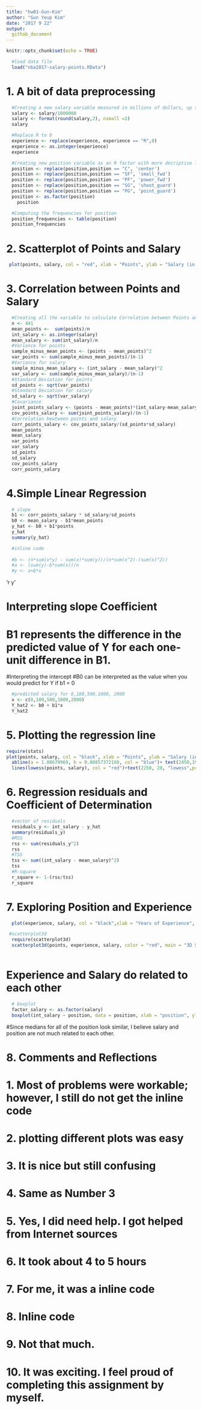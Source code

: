 ```yaml
---
title: "hw01-Gun-Kim"
author: "Gun Yeup Kim"
date: "2017 9 22"
output:
  github_document
---
```


```r
knitr::opts_chunk$set(echo = TRUE)
```

```r
  #load data file
  load("nba2017-salary-points.RData")
```
# 1. A bit of data preprocessing
```r
  #Creating a new salary variable measured in millions of dollars, up to 2 decimal digits
  salary <- salary/1000000
  salary <- format(round(salary,2), nsmall =2)
  salary
```
```r
  #Replace R to 0
  experience <- replace(experience, experience == "R",0)
  experience <- as.integer(experience)
  experience
```
```r
  #Creating new position variable as an R factor with more decriptive labels
  position <- replace(position,position == "C", 'center')
  position <- replace(position,position == "SF", 'small_fwd')
  position <- replace(position,position == "PF", 'power_fwd')
  position <- replace(position,position == "SG", 'shoot_guard')
  position <- replace(position,position == "PG", 'point_guard')
  position <- as.factor(position)
    position
```
```r
  #Computing the frequencies for position
  position_frequencies <- table(position)
  position_frequencies
  ```
# 2. Scatterplot of Points and Salary
 ```r
  plot(points, salary, col = "red", xlab = "Points", ylab = "Salary (in millions)", main = "Scatterplot of Points and Salary")
```


# 3. Correlation between Points and Salary
```r
  #Creating all the variable to calculate Correlation between Points and Salary
  n <- 441
  mean_points <-  sum(points)/n
  int_salary <- as.integer(salary)
  mean_salary <- sum(int_salary)/n
  #Variance for points
  sample_minus_mean_points <- (points - mean_points)^2
  var_points <- sum(sample_minus_mean_points)/(n-1)
  #Variance for salary
  sample_minus_mean_salary <- (int_salary - mean_salary)^2
  var_salary <- sum(sample_minus_mean_salary)/(n-1)
  #Standard Deviation for points
  sd_points <- sqrt(var_points)
  #Standard Deviation for salary
  sd_salary <- sqrt(var_salary)
  #Covariance
  joint_points_salary <- (points - mean_points)*(int_salary-mean_salary)
  cov_points_salary <- sum(joint_points_salary)/(n-1)
  #Correlation bewtween points and salary
  corr_points_salary <- cov_points_salary/(sd_points*sd_salary)
  mean_points
  mean_salary
  var_points
  var_salary
  sd_points
  sd_salary
  cov_points_salary
  corr_points_salary

```

# 4.Simple Linear Regression

```r
  # slope
  b1 <- corr_points_salary * sd_salary/sd_points
  b0 <- mean_salary - b1*mean_points
  y_hat <- b0 + b1*points
  y_hat
  summary(y_hat)
```

```r
  #inline code 
  
  #b <- (n*sum(x*y) - sum(x)*sum(y))/(n*sum(x^2)-(sum(x)^2))
  #a <- (sum(y)-b*sum(x))/n
  #y <- a+b*x
```
'r y'

# Interpreting slope Coefficient
# B1 represents the difference in the predicted value of Y for each one-unit difference in B1. 

#Interpreting the intercept
#B0 can be interpreted as the value when you would predict for Y if b1 = 0

```r
  #predicted salary for 0,100,500,1000, 2000
  x <- c(0,100,500,1000,2000)
  Y_hat2 <- b0 + b1*x
  Y_hat2
```

# 5. Plotting the regression line
```r
require(stats)  
plot(points, salary, col = "black", xlab = "Points", ylab = "Salary (in millions)", main = "Scatterplot of Points and Salary")+
  abline(a = 1.08679969, b = 0.00857372168, col = "blue")+ text(2450,19,"Regression",pch = 1, cex = 1, col = "blue")+
  lines(lowess(points, salary), col = "red")+text(2250, 28, "lowess",pch =1, cex = 1, col = "red")
```

# 6. Regression residuals and Coefficient of Determination
```r
  #vector of residuals
  residuals_y <- int_salary - y_hat
  summary(residuals_y)
  #RSS
  rss <- sum(residuals_y^2)
  rss
  #TSS
  tss <- sum((int_salary - mean_salary)^2)
  tss
  #R-square
  r_square <- 1-(rss/tss)
  r_square
```

# 7. Exploring Position and Experience
```r
  plot(experience, salary, col = "black",xlab = "Years of Experience", ylab = "Salary (in millions)" , main = "Scatterplot with lowess smooth") + lines(lowess(experience,salary), col = "red")
```

```r
 #scatterplot3d
  require(scatterplot3d)
  scatterplot3d(points, experience, salary, color = "red", main = "3D Scatterplot")
  
```

# Experience and Salary do related to each other
```r
  # boxplot
  factor_salary <- as.factor(salary)
  boxplot(int_salary ~ position, data = position, xlab = "position", ylab = "Salary (in millions)", main = "Boxplot")
```

#Since medians for all of the position look similar, I believe salary and position are not much related to each other.

# 8. Comments and Reflections
#   1. Most of problems were workable; however, I still do not get the inline code
#   2. plotting different plots was easy
#   3. It is nice but still confusing
#   4. Same as Number 3
#   5. Yes, I did need help. I got helped from Internet sources
#   6. It took about 4 to 5 hours
#   7. For me, it was a inline code
#   8. Inline code
#   9. Not that much.
#   10. It was exciting. I feel proud of completing this assignment by myself.



